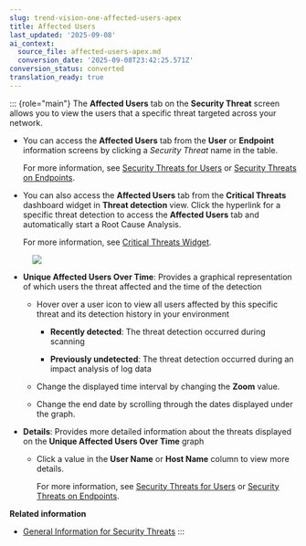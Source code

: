 ```yaml
---
slug: trend-vision-one-affected-users-apex
title: Affected Users
last_updated: '2025-09-08'
ai_context:
  source_file: affected-users-apex.md
  conversion_date: '2025-09-08T23:42:25.571Z'
conversion_status: converted
translation_ready: true
---
```


::: {role="main"}
The **Affected Users** tab on the **Security Threat** screen allows you to view the users that a specific threat targeted across your network.

- You can access the **Affected Users** tab from the **User** or **Endpoint** information screens by clicking a *Security Threat* name in the table.

  For more information, see [Security Threats for Users](security-threats-on-users.mdx) or [Security Threats on Endpoints](threats-endpoints.mdx).

- You can also access the **Affected Users** tab from the **Critical Threats** dashboard widget in **Threat detection** view. Click the hyperlink for a specific threat detection to access the **Affected Users** tab and automatically start a Root Cause Analysis.

  For more information, see [Critical Threats Widget](critical-threat-overview-wid.mdx).

<figure>
<img src="./images/affected_users=GUID-B35A9F04-D394-4B74-8B82-CDE59829AD00=5=en-us=Low.webp" />
</figure>

- **Unique Affected Users Over Time**: Provides a graphical representation of which users the threat affected and the time of the detection

  - Hover over a user icon to view all users affected by this specific threat and its detection history in your environment

    - **Recently detected**: The threat detection occurred during scanning

    - **Previously undetected**: The threat detection occurred during an impact analysis of log data

  - Change the displayed time interval by changing the **Zoom** value.

  - Change the end date by scrolling through the dates displayed under the graph.

- **Details**: Provides more detailed information about the threats displayed on the **Unique Affected Users Over Time** graph

  - Click a value in the **User Name** or **Host Name** column to view more details.

    For more information, see [Security Threats for Users](security-threats-on-users.mdx) or [Security Threats on Endpoints](threats-endpoints.mdx).

**Related information**

- [General Information for Security Threats](info-security-threats.mdx)
:::
